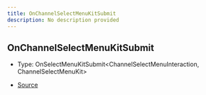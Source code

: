 ```yaml
---
title: OnChannelSelectMenuKitSubmit
description: No description provided
---
```


## OnChannelSelectMenuKitSubmit

- Type: OnSelectMenuKitSubmit\<ChannelSelectMenuInteraction, ChannelSelectMenuKit>

- [Source](https://github.com/underctrl-io/commandkit/blob/141d1404ab18a8e659209a0fab65466bf3b6dd85/packages/commandkit/src/components/v1/select-menu/ChannelSelectMenuKit.ts#L20)